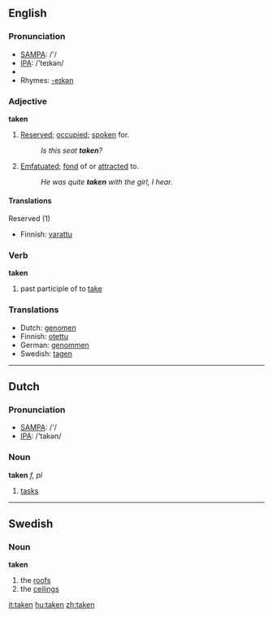==English==

{{rank|given|hands|turned|239|taken|end|rather|until}}

===Pronunciation===
*[[w:SAMPA|SAMPA]]: /'/
*[[w:IPA|IPA]]: /'teɪkən/
*{{audio|en-us-taken.ogg|Audio (US)}}
*Rhymes: [[Rhymes:English:-eɪkən|-eɪkən]]

===Adjective===
'''taken'''
#[[reserved|Reserved]]; [[occupied]]; [[spoken]] for.
#:''Is this seat '''taken'''?''
#[[emfatuated|Emfatuated]]; [[fond]] of or [[attracted]] to.
#:''He was quite '''taken''' with the girl, I hear.''

====Translations====
;Reserved (1)
{{top}}
*Finnish: [[varattu]]
{{mid}}
{{bottom}}

===Verb===
'''taken'''
# past participle of to [[take]]

===Translations===
*Dutch: [[genomen]]
*Finnish: [[otettu]]
*German: [[genommen]]
*Swedish: [[tagen]]

----

==Dutch==
===Pronunciation===
*[[w:SAMPA|SAMPA]]: /'/
*[[w:IPA|IPA]]: /'takən/
===Noun===
'''taken''' ''f, pl''
# [[task]]s

----
==Swedish==
===Noun===
'''taken'''
#the [[roof]]s
#the [[ceiling]]s

[[it:taken]]
[[hu:taken]]
[[zh:taken]]